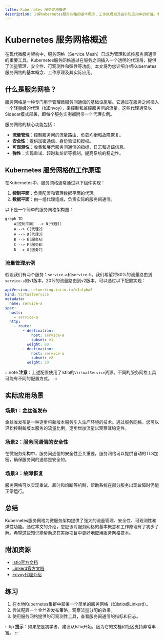 ```yaml
---
title: Kubernetes 服务网格概述
description: 了解Kubernetes服务网格的基本概念、工作原理及其在实际应用中的价值。本文适合初学者，将逐步讲解服务网格的核心功能，并通过实际案例帮助您更好地理解。
---
```


# Kubernetes 服务网格概述

在现代微服务架构中，服务网格（Service Mesh）已成为管理和监控服务间通信的重要工具。Kubernetes服务网格通过在服务之间插入一个透明的代理层，提供了流量管理、安全性、可观测性和弹性等功能。本文将为您详细介绍Kubernetes服务网格的基本概念、工作原理及其实际应用。

## 什么是服务网格？

服务网格是一种专门用于管理微服务间通信的基础设施层。它通过在服务之间插入一个轻量级的代理（如Envoy），来控制和监控服务间的流量。这些代理通常以Sidecar模式部署，即每个服务实例都附带一个代理实例。

服务网格的核心功能包括：
- **流量管理**：控制服务间的流量路由、负载均衡和故障恢复。
- **安全性**：提供加密通信、身份验证和授权。
- **可观测性**：收集和展示服务间通信的指标、日志和追踪信息。
- **弹性**：实现重试、超时和熔断等机制，提高系统的稳定性。

## Kubernetes 服务网格的工作原理

在Kubernetes中，服务网格通常通过以下组件实现：
1. **控制平面**：负责配置和管理数据平面的代理。
2. **数据平面**：由一组代理组成，负责实际的服务间通信。

以下是一个简单的服务网格架构图：

```mermaid
graph TD
    A[控制平面] --> B[代理1]
    A --> C[代理2]
    A --> D[代理3]
    B --> E[服务A]
    C --> F[服务B]
    D --> G[服务C]
```

### 流量管理示例

假设我们有两个服务：`service-a`和`service-b`。我们希望将80%的流量路由到`service-a`的v1版本，20%的流量路由到v2版本。可以通过以下配置实现：

```yaml
apiVersion: networking.istio.io/v1alpha3
kind: VirtualService
metadata:
  name: service-a
spec:
  hosts:
    - service-a
  http:
    - route:
        - destination:
            host: service-a
            subset: v1
          weight: 80
        - destination:
            host: service-a
            subset: v2
          weight: 20
```

:::note
**注意**：上述配置使用了Istio的`VirtualService`资源。不同的服务网格工具可能有不同的配置方式。
:::

## 实际应用场景

### 场景1：金丝雀发布

金丝雀发布是一种逐步将新版本服务引入生产环境的技术。通过服务网格，您可以轻松控制新版本服务的流量比例，逐步增加流量以观察其稳定性。

### 场景2：服务间通信的安全性

在微服务架构中，服务间通信的安全性至关重要。服务网格可以提供自动的TLS加密，确保服务间的通信是安全的。

### 场景3：故障恢复

服务网格可以实现重试、超时和熔断等机制，帮助系统在部分服务出现故障时仍能正常运行。

## 总结

Kubernetes服务网格为微服务架构提供了强大的流量管理、安全性、可观测性和弹性功能。通过本文的介绍，您应该对服务网格的基本概念和工作原理有了初步了解。希望这些知识能帮助您在实际项目中更好地应用服务网格技术。

## 附加资源

- [Istio官方文档](https://istio.io/latest/docs/)
- [Linkerd官方文档](https://linkerd.io/docs/)
- [Envoy代理介绍](https://www.envoyproxy.io/docs/envoy/latest/)

## 练习

1. 在本地Kubernetes集群中部署一个简单的服务网格（如Istio或Linkerd）。
2. 尝试配置一个金丝雀发布策略，观察流量分配的效果。
3. 使用服务网格提供的可观测性工具，查看服务间通信的指标和日志。

:::tip
**提示**：如果您是初学者，建议从Istio开始，因为它的文档和社区支持非常丰富。
:::